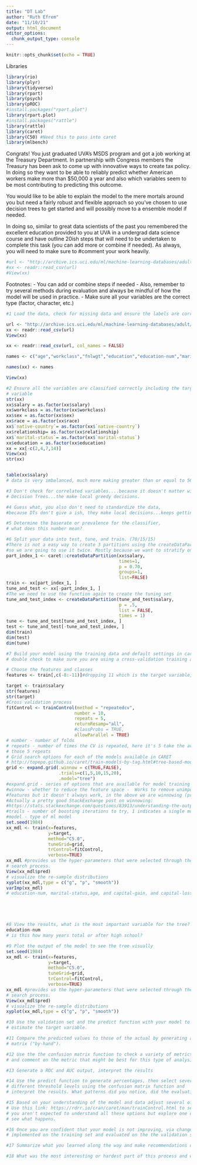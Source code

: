 ```yaml
---
title: "DT Lab"
author: "Ruth Efrem"
date: "11/10/21"
output: html_document
editor_options: 
  chunk_output_type: console
---
```


```r
knitr::opts_chunk$set(echo = TRUE)
```

Libraries
```r
library(rio)
library(plyr)
library(tidyverse)
library(rpart)
library(psych)
library(pROC)
#install.packages("rpart.plot")
library(rpart.plot)
#install.packages("rattle")
library(rattle)
library(caret)
library(C50) #Need this to pass into caret 
library(mlbench)
```

Congrats! You just graduated UVA's MSDS program and got a job working at the 
Treasury Department. In partnership with Congress members the Treasury has been 
ask to come up with innovative ways to create tax policy. In doing so they 
want to be able to reliably predict whether American workers make more than 
$50,000 a year and also which variables seem to be most contributing 
to predicting this outcome. 

You would like to be able to explain the model to the mere mortals 
around you but need a fairly robust and flexible approach so you've 
chosen to use decision trees to get started and will possibly move 
to a ensemble model if needed. 

In doing so, similar to  great data scientists of the past 
you remembered the excellent education provided 
to you at UVA in a undergrad data science course and have outline 
20ish steps that will need to be undertaken to complete this task 
(you can add more or combine if needed).  As always, you will need 
to make sure to #comment your work heavily. 


```r
#url <- "http://archive.ics.uci.edu/ml/machine-learning-databases/adult/adult.data"
#xx <- readr::read_csv(url)
#View(xx)
```

 Footnotes: 
-	You can add or combine steps if needed
-	Also, remember to try several methods during evaluation and always be 
mindful of how the model will be used in practice.
- Make sure all your variables are the correct type (factor, character, etc.)


```r
#1 Load the data, check for missing data and ensure the labels are correct. 

url <- "http://archive.ics.uci.edu/ml/machine-learning-databases/adult/adult.data"
xx <- readr::read_csv(url)
View(xx)

xx <- readr::read_csv(url, col_names = FALSE)

names <- c("age","workclass","fnlwgt","education","education-num","marital-status","occupation","relationship","race","sex","capital-gain","capital-loss","hours-per-week","native-country", "salary")

names(xx) <- names

View(xx)
```

```r
#2 Ensure all the variables are classified correctly including the target 
# variable
str(xx)
xx$salary = as.factor(xx$salary)
xx$workclass = as.factor(xx$workclass)
xx$sex = as.factor(xx$sex)
xx$race = as.factor(xx$race)
xx$`native-country`= as.factor(xx$`native-country`)
xx$relationship= as.factor(xx$relationship)
xx$`marital-status`= as.factor(xx$`marital-status`)
xx$education = as.factor(xx$education)
xx = xx[-c(2,4,7,14)]
View(xx)
str(xx)


table(xx$salary)
# data is very imbalanced, much more making greater than or equal to 50,000 dollars than people making less than 50,000 dollars

```

```r
#3 Don't check for correlated variables....because it doesn't matter with 
# Decision Trees...the make local greedy decisions. 
```

```r
#4 Guess what, you also don't need to standardize the data, 
#because DTs don't give a ish, they make local decisions...keeps getting easier
```

```r
#5 Determine the baserate or prevalence for the classifier, 
# what does this number mean?  
```

```r
#6 Split your data into test, tune, and train. (70/15/15)
#There is not a easy way to create 3 partitions using the createDataPartitions
#so we are going to use it twice. Mostly because we want to stratify on the variable we are working to predict. What does that mean?  
part_index_1 <- caret::createDataPartition(xx$salary,
                                           times=1,
                                           p = 0.70,
                                           groups=1,
                                           list=FALSE)
train <- xx[part_index_1, ]
tune_and_test <- xx[-part_index_1, ]
#The we need to use the function again to create the tuning set 
tune_and_test_index <- createDataPartition(tune_and_test$salary,
                                           p = .5,
                                           list = FALSE,
                                           times = 1)
tune <- tune_and_test[tune_and_test_index, ]
test <- tune_and_test[-tune_and_test_index, ]
dim(train)
dim(test) 
dim(tune)
```

```r
#7 Build your model using the training data and default settings in caret, 
# double check to make sure you are using a cross-validation training approach

# Choose the features and classes
features <- train[,c(-8:-11)]#dropping 11 which is the target variable, salary

target <- train$salary
str(features)
str(target)
#Cross validation process 
fitControl <- trainControl(method = "repeatedcv",
                          number = 10,
                          repeats = 5, 
                          returnResamp="all",
                          #classProbs = TRUE,
                          allowParallel = TRUE) 
# number - number of folds
# repeats - number of times the CV is repeated, here it's 5 take the average of
# those 5 repeats
# Grid search options for each of the models available in CARET
# http://topepo.github.io/caret/train-models-by-tag.html#tree-based-model
grid <- expand.grid(.winnow = c(TRUE,FALSE), 
                    .trials=c(1,5,10,15,20), 
                    .model="tree")
#expand.grid - series of options that are available for model training
#winnow - whether to reduce the feature space -  Works to remove unimportant 
#features but it doesn't always work, in the above we are winnowing (process of eliminating variable based off their contribution to the model.  
#Actually a pretty good StackExchange post on winnowing:
#https://stats.stackexchange.com/questions/83913/understanding-the-output-of-c5-0-classification-model-using-the-caret-package
#trails - number of boosting iterations to try, 1 indicates a single model 
#model - type of ml model
set.seed(1984)
xx_mdl <- train(x=features,
                y=target,
                method="C5.0",
                tuneGrid=grid,
                trControl=fitControl,
                verbose=TRUE)
xx_mdl #provides us the hyper-parameters that were selected through the grid
# search process. 
View(xx_mdl$pred)
# visualize the re-sample distributions
xyplot(xx_mdl,type = c("g", "p", "smooth"))
varImp(xx_mdl)
# education-num, marital-status,age, and capital-gain, and capital-loss are the best ones to use






```

```r
#8 View the results, what is the most important variable for the tree?
education-num
# is this how many years total or after high school?
```

```r
#9 Plot the output of the model to see the tree visually 
set.seed(1984)
xx_mdl <- train(x=features,
                y=target,
                method="C5.0",
                tuneGrid=grid,
                trControl=fitControl,
                verbose=TRUE)
xx_mdl #provides us the hyper-parameters that were selected through the grid
# search process. 
View(xx_mdl$pred)
# visualize the re-sample distributions
xyplot(xx_mdl,type = c("g", "p", "smooth"))
```

```r
#10 Use the validation set and the predict function with your model to the
# estimate the target variable.
```

```r
#11 Compare the predicted values to those of the actual by generating a 
# matrix ("by-hand").
```

```r
#12 Use the the confusion matrix function to check a variety of metrics 
# and comment on the metric that might be best for this type of analysis given your question.  
```

```r
#13 Generate a ROC and AUC output, interpret the results
```

```r
#14 Use the predict function to generate percentages, then select several 
# different threshold levels using the confusion matrix function and 
# interpret the results. What patterns did you notice, did the evaluation metrics change? 
```

```r
#15 Based on your understanding of the model and data adjust several of the hyper-parameters via the built in train control function in caret or build and try new features, does the model quality improve? If so how and why, if not, why not?
# Use this link: https://rdrr.io/cran/caret/man/trainControl.html to select changes,
# you aren't expected to understand all these options but explore one or two and 
# see what happens. 
```

```r
#16 Once you are confident that your model is not improving, via changes 
# implemented on the training set and evaluated on the the validation set (item 16), predict with the test set and report a final evaluation of the model. Discuss the output in comparison with the previous evaluations.  
```

```r
#17 Summarize what you learned along the way and make recommendations on how this could be used moving forward, being careful not to over promise. 
```

```r
#18 What was the most interesting or hardest part of this process and what questions do you still have? 
```

